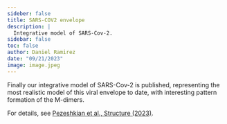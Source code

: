 ```yaml
---
sideber: false
title: SARS-COV2 envelope
description: |
  Integrative model of SARS-Cov-2.
sidebar: false
toc: false
author: Daniel Ramirez
date: "09/21/2023"
image: image.jpeg
---
```


Finally our integrative model of SARS-Cov-2 is published, representing the most realistic model of this viral envelope to date, with interesting pattern formation of the M-dimers.

For details, see [Pezeshkian et al., Structure (2023)](https://authors.elsevier.com/c/1ghE13SNvc6nDG).

